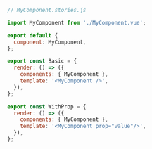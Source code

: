 ```js
// MyComponent.stories.js

import MyComponent from './MyComponent.vue';

export default {
  component: MyComponent,
};

export const Basic = {
  render: () => ({
    components: { MyComponent },
    template: '<MyComponent />',
  }),
};

export const WithProp = {
  render: () => ({
    components: { MyComponent },
    template: '<MyComponent prop="value"/>',
  }),
};
```
